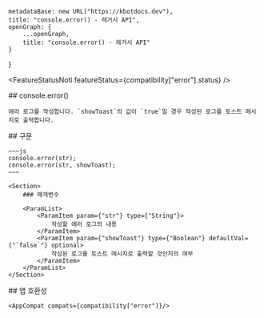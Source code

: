 
    metadataBase: new URL("https://kbotdocs.dev"),
    title: "console.error() - 레거시 API",
    openGraph: {
        ...openGraph,
        title: "console.error() - 레거시 API"
    }
}

<FeatureStatusNoti featureStatus={compatibility["error"].status} />
<Section>
    ## console.error()

    에러 로그를 작성합니다. `showToast`의 값이 `true`일 경우 작성된 로그를 토스트 메시지로 출력합니다.
</Section>
<Section>
    ## 구문

    ~~~js
    console.error(str);
    console.error(str, showToast);
    ~~~

    <Section>
        ### 매개변수

        <ParamList>
            <ParamItem param={"str"} type={"String"}>
                작성할 에러 로그의 내용
            </ParamItem>
            <ParamItem param={"showToast"} type={"Boolean"} defaultVal={"`false`"} optional>
                작성된 로그를 토스트 메시지로 출력할 것인지의 여부
            </ParamItem>
        </ParamList>
    </Section>
</Section>
<Section>
    ## 앱 호환성

    <AppCompat compats={compatibility["error"]}/>
</Section>